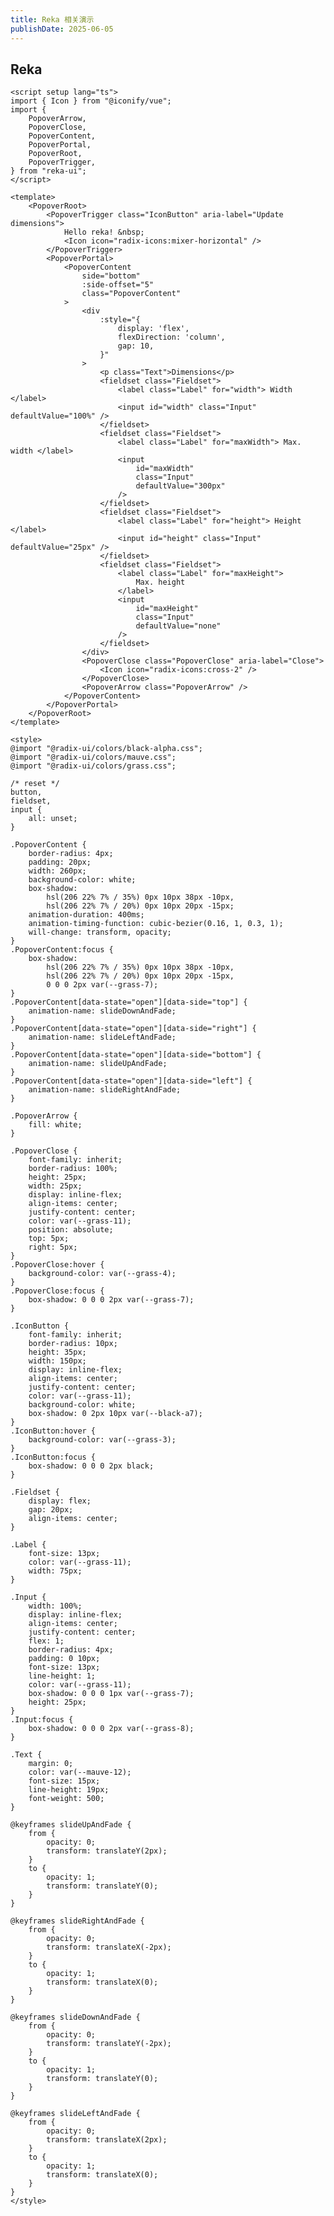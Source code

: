 ```yaml
---
title: Reka 相关演示
publishDate: 2025-06-05
---
```


## Reka

```vue live
<script setup lang="ts">
import { Icon } from "@iconify/vue";
import {
    PopoverArrow,
    PopoverClose,
    PopoverContent,
    PopoverPortal,
    PopoverRoot,
    PopoverTrigger,
} from "reka-ui";
</script>

<template>
    <PopoverRoot>
        <PopoverTrigger class="IconButton" aria-label="Update dimensions">
            Hello reka! &nbsp;
            <Icon icon="radix-icons:mixer-horizontal" />
        </PopoverTrigger>
        <PopoverPortal>
            <PopoverContent
                side="bottom"
                :side-offset="5"
                class="PopoverContent"
            >
                <div
                    :style="{
                        display: 'flex',
                        flexDirection: 'column',
                        gap: 10,
                    }"
                >
                    <p class="Text">Dimensions</p>
                    <fieldset class="Fieldset">
                        <label class="Label" for="width"> Width </label>
                        <input id="width" class="Input" defaultValue="100%" />
                    </fieldset>
                    <fieldset class="Fieldset">
                        <label class="Label" for="maxWidth"> Max. width </label>
                        <input
                            id="maxWidth"
                            class="Input"
                            defaultValue="300px"
                        />
                    </fieldset>
                    <fieldset class="Fieldset">
                        <label class="Label" for="height"> Height </label>
                        <input id="height" class="Input" defaultValue="25px" />
                    </fieldset>
                    <fieldset class="Fieldset">
                        <label class="Label" for="maxHeight">
                            Max. height
                        </label>
                        <input
                            id="maxHeight"
                            class="Input"
                            defaultValue="none"
                        />
                    </fieldset>
                </div>
                <PopoverClose class="PopoverClose" aria-label="Close">
                    <Icon icon="radix-icons:cross-2" />
                </PopoverClose>
                <PopoverArrow class="PopoverArrow" />
            </PopoverContent>
        </PopoverPortal>
    </PopoverRoot>
</template>

<style>
@import "@radix-ui/colors/black-alpha.css";
@import "@radix-ui/colors/mauve.css";
@import "@radix-ui/colors/grass.css";

/* reset */
button,
fieldset,
input {
    all: unset;
}

.PopoverContent {
    border-radius: 4px;
    padding: 20px;
    width: 260px;
    background-color: white;
    box-shadow:
        hsl(206 22% 7% / 35%) 0px 10px 38px -10px,
        hsl(206 22% 7% / 20%) 0px 10px 20px -15px;
    animation-duration: 400ms;
    animation-timing-function: cubic-bezier(0.16, 1, 0.3, 1);
    will-change: transform, opacity;
}
.PopoverContent:focus {
    box-shadow:
        hsl(206 22% 7% / 35%) 0px 10px 38px -10px,
        hsl(206 22% 7% / 20%) 0px 10px 20px -15px,
        0 0 0 2px var(--grass-7);
}
.PopoverContent[data-state="open"][data-side="top"] {
    animation-name: slideDownAndFade;
}
.PopoverContent[data-state="open"][data-side="right"] {
    animation-name: slideLeftAndFade;
}
.PopoverContent[data-state="open"][data-side="bottom"] {
    animation-name: slideUpAndFade;
}
.PopoverContent[data-state="open"][data-side="left"] {
    animation-name: slideRightAndFade;
}

.PopoverArrow {
    fill: white;
}

.PopoverClose {
    font-family: inherit;
    border-radius: 100%;
    height: 25px;
    width: 25px;
    display: inline-flex;
    align-items: center;
    justify-content: center;
    color: var(--grass-11);
    position: absolute;
    top: 5px;
    right: 5px;
}
.PopoverClose:hover {
    background-color: var(--grass-4);
}
.PopoverClose:focus {
    box-shadow: 0 0 0 2px var(--grass-7);
}

.IconButton {
    font-family: inherit;
    border-radius: 10px;
    height: 35px;
    width: 150px;
    display: inline-flex;
    align-items: center;
    justify-content: center;
    color: var(--grass-11);
    background-color: white;
    box-shadow: 0 2px 10px var(--black-a7);
}
.IconButton:hover {
    background-color: var(--grass-3);
}
.IconButton:focus {
    box-shadow: 0 0 0 2px black;
}

.Fieldset {
    display: flex;
    gap: 20px;
    align-items: center;
}

.Label {
    font-size: 13px;
    color: var(--grass-11);
    width: 75px;
}

.Input {
    width: 100%;
    display: inline-flex;
    align-items: center;
    justify-content: center;
    flex: 1;
    border-radius: 4px;
    padding: 0 10px;
    font-size: 13px;
    line-height: 1;
    color: var(--grass-11);
    box-shadow: 0 0 0 1px var(--grass-7);
    height: 25px;
}
.Input:focus {
    box-shadow: 0 0 0 2px var(--grass-8);
}

.Text {
    margin: 0;
    color: var(--mauve-12);
    font-size: 15px;
    line-height: 19px;
    font-weight: 500;
}

@keyframes slideUpAndFade {
    from {
        opacity: 0;
        transform: translateY(2px);
    }
    to {
        opacity: 1;
        transform: translateY(0);
    }
}

@keyframes slideRightAndFade {
    from {
        opacity: 0;
        transform: translateX(-2px);
    }
    to {
        opacity: 1;
        transform: translateX(0);
    }
}

@keyframes slideDownAndFade {
    from {
        opacity: 0;
        transform: translateY(-2px);
    }
    to {
        opacity: 1;
        transform: translateY(0);
    }
}

@keyframes slideLeftAndFade {
    from {
        opacity: 0;
        transform: translateX(2px);
    }
    to {
        opacity: 1;
        transform: translateX(0);
    }
}
</style>
```
